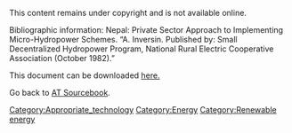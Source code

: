 This content remains under copyright and is not available online.

Bibliographic information: 
Nepal: Private Sector Approach to Implementing Micro-Hydropower Schemes. “A. Inversin. Published by: Small Decentralized Hydropower Program, National Rural Electric Cooperative Association (October 1982).”

This document can be downloaded [http://www.cd3wd.com/cd3wd_40/JF/JF_VE/BIG/22-537.pdf here.]

Go back to [[AT Sourcebook]].
[[Category:Appropriate_technology]]
[[Category:Energy]]
[[Category:Renewable energy]]